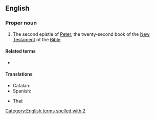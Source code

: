 ==English==

===Proper noun===
{{en-proper noun}}
{{book of the Bible|Second Epistle of Peter}}
# {{lb|en|biblical}} The second epistle of [[Peter]], the twenty-second book of the [[New Testament]] of the [[Bible]].
#: {{syn|en|2 Pet.|q1=abbreviation}}

====Related terms====
* {{l|en|1 Peter}}

====Translations====
{{trans-top|Book of the Bible}}
* Catalan: {{t|ca|2 Pere}}
* Spanish: {{t|es|2 Pedro|m}}
{{trans-mid}}
* Thai: {{t|th|๒ เปโตร}}
{{trans-bottom}}

[[Category:English terms spelled with 2]]